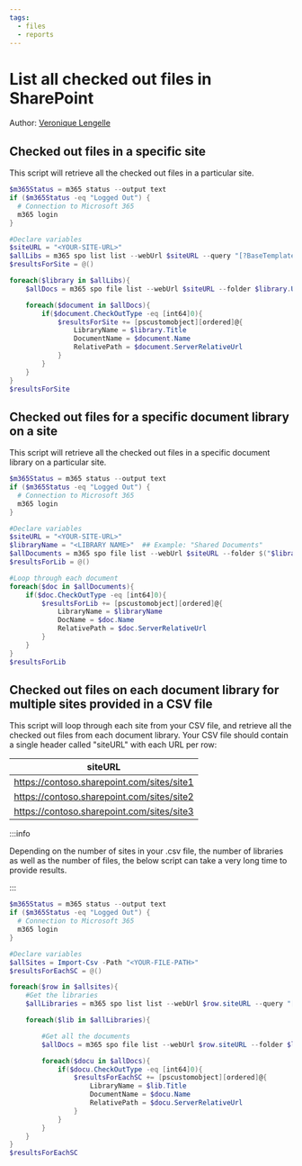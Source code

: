 ```yaml
---
tags:
  - files
  - reports
---
```



# List all checked out files in SharePoint

Author: [Veronique Lengelle](https://veronicageek.com/2020/find-checked-out-files-across-multiple-site-collections/)

## Checked out files in a specific site

This script will retrieve all the checked out files in a particular site.

<Tabs>
  <TabItem value="PowerShell">

  ```powershell
  $m365Status = m365 status --output text
  if ($m365Status -eq "Logged Out") {
    # Connection to Microsoft 365
    m365 login
  }

  #Declare variables
  $siteURL = "<YOUR-SITE-URL>"
  $allLibs = m365 spo list list --webUrl $siteURL --query "[?BaseTemplate == ``101``]" -o json | ConvertFrom-Json
  $resultsForSite = @()

  foreach($library in $allLibs){
      $allDocs = m365 spo file list --webUrl $siteURL --folder $library.Url --recursive -o json | ConvertFrom-Json

      foreach($document in $allDocs){
          if($document.CheckOutType -eq [int64]0){
              $resultsForSite += [pscustomobject][ordered]@{
                  LibraryName = $library.Title
                  DocumentName = $document.Name
                  RelativePath = $document.ServerRelativeUrl
              }
          }
      }
  }
  $resultsForSite
  ```

  </TabItem>
</Tabs>

## Checked out files for a specific document library on a site

This script will retrieve all the checked out files in a specific document library on a particular site.

<Tabs>
  <TabItem value="PowerShell">

  ```powershell
  $m365Status = m365 status --output text
  if ($m365Status -eq "Logged Out") {
    # Connection to Microsoft 365
    m365 login
  }

  #Declare variables
  $siteURL = "<YOUR-SITE-URL>"
  $libraryName = "<LIBRARY NAME>"  ## Example: "Shared Documents"
  $allDocuments = m365 spo file list --webUrl $siteURL --folder $("$libraryName") --recursive -o json | ConvertFrom-Json
  $resultsForLib = @()

  #Loop through each document
  foreach($doc in $allDocuments){
      if($doc.CheckOutType -eq [int64]0){
          $resultsForLib += [pscustomobject][ordered]@{
              LibraryName = $libraryName
              DocName = $doc.Name
              RelativePath = $doc.ServerRelativeUrl
          }
      }
  }
  $resultsForLib
  ```

  </TabItem>
</Tabs>

## Checked out files on each document library for multiple sites provided in a CSV file

This script will loop through each site from your CSV file, and retrieve all the checked out files from each document library. Your CSV file should contain a single header called "siteURL" with each URL per row:

| siteURL                                    |
| ------------------------------------------ |
| https://contoso.sharepoint.com/sites/site1 |
| https://contoso.sharepoint.com/sites/site2 |
| https://contoso.sharepoint.com/sites/site3 |

:::info

Depending on the number of sites in your .csv file, the number of libraries as well as the number of files, the below script can take a very long time to provide results.

:::

<Tabs>
  <TabItem value="PowerShell">

  ```powershell
  $m365Status = m365 status --output text
  if ($m365Status -eq "Logged Out") {
    # Connection to Microsoft 365
    m365 login
  }

  #Declare variables
  $allSites = Import-Csv -Path "<YOUR-FILE-PATH>"
  $resultsForEachSC = @()

  foreach($row in $allsites){
      #Get the libraries
      $allLibraries = m365 spo list list --webUrl $row.siteURL --query "[?BaseTemplate == ``101``]" -o json | ConvertFrom-Json

      foreach($lib in $allLibraries){

          #Get all the documents
          $allDocs = m365 spo file list --webUrl $row.siteURL --folder $lib.Url --recursive -o json | ConvertFrom-Json

          foreach($docu in $allDocs){
              if($docu.CheckOutType -eq [int64]0){
                  $resultsForEachSC += [pscustomobject][ordered]@{
                      LibraryName = $lib.Title
                      DocumentName = $docu.Name
                      RelativePath = $docu.ServerRelativeUrl
                  }
              }
          }
      }
  }
  $resultsForEachSC
  ```

  </TabItem>
</Tabs>


